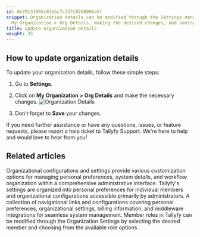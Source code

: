 ```yaml
---
id: 0e70133965c81ebc7c317c8258006a5f
snippet: Organization details can be modified through the Settings menu by accessing
  My Organization > Org Details, making the desired changes, and saving the updates.
title: Update organization details
weight: 35
---
```


## How to update organization details

To update your organization details, follow these simple steps:

1. Go to **Settings**.

2. Click on **My Organization > Org Details** and make the necessary changes.
   ![Organization Details](https://screenshots.tallyfy.com/tallyfy%2Fpro%2Fdesktop-light-change-org-details.png)

3. Don't forget to **Save** your changes.

If you need further assistance or have any questions, issues, or feature requests, please report a help ticket to Tallyfy Support. We're here to help and would love to hear from you!


## Related articles
<CardGrid>
<LinkTitleCard header="<b>Settings > Organization settings</b>" href="/products/pro/settings/org-settings/" > Organizational configurations and settings provide various customization options for managing personal preferences, system details, and workflow organization within a comprehensive administrative interface. </LinkTitleCard>
<LinkTitleCard header="<b>Pro > Settings</b>" href="/products/pro/settings/" > Tallyfy's settings are organized into personal preferences for individual members and organizational configurations accessible primarily by administrators. </LinkTitleCard>
<LinkTitleCard header="<b>Settings > Personal settings</b>" href="/products/pro/settings/personal-settings/" > A collection of navigational links and configurations covering personal preferences, organizational settings, billing information, and middleware integrations for seamless system management. </LinkTitleCard>
<LinkTitleCard header="<b>Members > Change the role of a member</b>" href="/products/pro/documenting/members/how-can-i-change-a-members-role-in-tallyfy/" > Member roles in Tallyfy can be modified through the Organization Settings by selecting the desired member and choosing from the available role options. </LinkTitleCard>
</CardGrid>